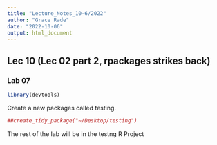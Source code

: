 ```yaml
---
title: "Lecture_Notes_10-6/2022"
author: "Grace Rade"
date: "2022-10-06"
output: html_document
---
```

## Lec 10 (Lec 02 part 2, rpackages strikes back)

### Lab 07

```r
library(devtools)
```

Create a new packages called testing. 

```r
##create_tidy_package("~/Desktop/testing") 
```

The rest of the lab will be in the testng R Project
